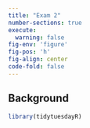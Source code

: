 ```yaml
---
title: "Exam 2"
number-sections: true
execute: 
  warning: false
fig-env: 'figure'
fig-pos: 'h'
fig-align: center
code-fold: false
---
```

## Background

```r
library(tidytuesdayR)
```
